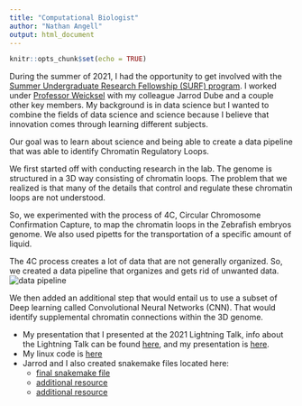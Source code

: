```yaml
---
title: "Computational Biologist"
author: "Nathan Angell"
output: html_document
---
```


```r
knitr::opts_chunk$set(echo = TRUE)
```

During the summer of 2021, I had the opportunity to get involved with the [Summer Undergraduate Research Fellowship (SURF) program](https://web.uri.edu/rinsfepscor/surf/). I worked under [Professor Weicksel](https://departments.bryant.edu/science-and-technology/faculty/weicksel-steven) with my colleague Jarrod Dube and a couple other key members. My background is in data science but I wanted to combine the fields of data science and science because I believe that innovation comes through learning different subjects. 

Our goal was to learn about science and being able to create a data pipeline that was able to identify Chromatin Regulatory Loops.

We first started off with conducting research in the lab. The genome is structured in a 3D way consisting of chromatin loops. The problem that we realized is that many of the details that control and regulate these chromatin loops are not understood. 

So, we experimented with the process of 4C, Circular Chromosome Confirmation Capture, to map the chromatin loops in the Zebrafish embryos genome. We also used pipetts for the transportation of a specific amount of liquid. 

The 4C process creates a lot of data that are not generally organized. So, we created a data pipeline that organizes and gets rid of unwanted data. ![data pipeline](data_pipeline.PNG)

We then added an additional step that would entail us to use a subset of Deep learning called Convolutional Neural Networks (CNN). That would identify supplemental chromatin connections within the 3D genome. 

- My presentation that I presented at the 2021 Lightning Talk, info about the Lightning Talk can be found [here](https://web.uri.edu/riinbre/v-neric-2021/v-neric-lightning-talks/), and my presentation is [here](Final_Angell_Nathan.pptx).
- My linux code is [here](test1.sh)
- Jarrod and I also created snakemake files located here:
  - [final snakemake file](test.smk)
  - [additional resource](test_config.json)
  - [additional resource](testsmk.sh)
